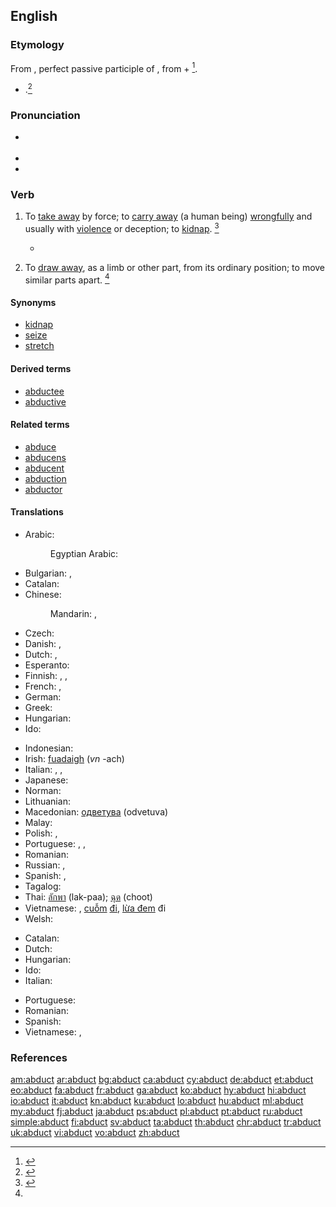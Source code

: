 ==English==

===Etymology===
{{PIE root|en|dewk}}
From {{etyl|la|en}} {{m|la|abductus|}}, perfect passive participle of {{m|la|abduco||to lead away}}, from {{m|la|ab||away}} + {{m|la|duco||to lead}}<ref>{{R:CDOE|page=2}}</ref>.
* {{sense|physiology}} {{back-form|abduction|lang=en}}.<ref>{{R:MW3 1976|page=3}}</ref>

===Pronunciation===
* {{a|US}} {{IPA|/æbˈdʌkt/|/æbˈdəkt/|lang=en}}
* {{audio|En-us-abduct.ogg|Audio (US)|lang=en}}
* {{rhymes|ʌkt|lang=en}}

===Verb===
{{en-verb}}

# {{label|en|transitive}} To [[take away]] by force; to [[carry away]] (a human being) [[wrongfully]] and usually with [[violence]] or deception; to [[kidnap]]. {{defdate|Early 17<sup>th</sup> century.}}<ref name=SOED>{{reference-book|last=|first= |authorlink= |coauthors= |editor=Thomas, Clayton L.|others= |title=Taber's Encyclopedic Medical Dictionary|origdate= |origyear=1940|origmonth= |url= |format= |accessdate= |accessyear= |accessmonth= |edition=5th|date= |year=1993|month= |publisher=F. A. Davis Company|location=Philadelphia, PA|language= |id= |doi= |isbn=0-8036-8313-8|lccn= |ol= |pages=1|chapter= |chapterurl= |quote=}}</ref>
#* {{quote-book
|year=1904
|author=Jules Verne
|title=The Master of the World
|chapter=16
|url=http://ebooks.adelaide.edu.au/v/verne/jules/v52mw/chapter16.html
|passage=That same night he had by force abducted the president and the secretary of the club, and had taken them, much against their will upon a voyage in the wonderful air-ship, the “Albatross,” which he had constructed.}}
# {{label|en|transitive|physiology}} To [[draw away]], as a limb or other part, from its ordinary position; to move similar parts apart. {{defdate|Early 17<sup>th</sup> century.}}<ref name=SOED/>

====Synonyms====
* [[kidnap]]
* [[seize]]
* [[stretch]]

====Derived terms====
* [[abductee]]
* [[abductive]]

====Related terms====
* [[abduce]]
* [[abducens]]
* [[abducent]]
* [[abduction]]
* [[abductor]]

====Translations====
{{trans-top|to take away}}
* Arabic: {{t|ar|يَخْطِفّ}}
*: Egyptian Arabic: {{t|arz|يخطف|tr=yexṭaff|sc=Arab}}
* Bulgarian: {{t+|bg|отвличам}}, {{t+|bg|похищавам}}
* Catalan: {{t+|ca|raptar}}
* Chinese:
*: Mandarin: {{t+|cmn|誘拐|sc=Hani}}, {{t+|cmn|诱拐|tr=yòuguǎi|sc=Hani}}
* Czech: {{t+|cs|unést}}
* Danish: {{t+|da|bortføre}}, {{t|da|kidnappe}}
* Dutch: {{t+|nl|ontvoeren}}, {{t+|nl|kidnappen}}
* Esperanto: {{t|eo|forrabi}}
* Finnish: {{t+|fi|siepata}}, {{t+|fi|ryöstää}}, {{t+|fi|abduktoida}}
* French: {{t+|fr|enlever}}, {{t+|fr|ravir}}
* German: {{t+|de|entführen}}
* Greek: {{t+|el|απάγω}}
* Hungarian: {{t+|hu|elrabol}}
* Ido: {{t+|io|raptar}}
{{trans-mid}}
* Indonesian: {{t+|id|menculik}}
* Irish: [[fuadaigh]] (''vn'' -ach)
* Italian: {{t+|it|sottrarre}}, {{t|it|sequestrare}}, {{t+|it|rapire}} {{gloss|people}}
* Japanese: {{t|ja|誘拐する|tr=yūkai suru}}
* Norman: {{t|nrf|enlever}}
* Lithuanian: {{t|lt|pagrobti}}
* Macedonian: [[одветува]] (odvetuva)
* Malay: {{t|ms|culik}}
* Polish: {{t|pl|uprowadzać|impf}}, {{t+|pl|uprowadzić|pf}}
* Portuguese: {{t+|pt|raptar}}, {{t+|pt|abduzir}}, {{t+|pt|sequestrar}}
* Romanian: {{t+|ro|răpi}}
* Russian: {{t+|ru|похища́ть|impf}}, {{t+|ru|похи́тить|pf}}
* Spanish: {{t+|es|raptar}}, {{t+|es|secuestrar}}
* Tagalog: {{t|tl|dukot}}
* Thai: [[ลักพา]] (lak-paa); [[ฉุด]] (choot)
* Vietnamese: {{t+|vi|bắt cóc}}, [[cuỗm]] [[đi]], [[lừa đem]] đi
* Welsh: {{t+|cy|cipio}}
{{trans-bottom}}

{{trans-top|to draw away from its ordinary position}}
* Catalan: {{t+|ca|abduir}}
* Dutch: {{t+|nl|abduceren}}
* Hungarian: {{t+|hu|elmozdít}}
* Ido: {{t+|io|abduktar}}
* Italian: {{t+|it|abdurre}}
{{trans-mid}}
* Portuguese: {{t+|pt|abduzir}}
* Romanian: {{t|ro|abduce}}
* Spanish: {{t+|es|abducir}}
* Vietnamese: {{t|vi|[[rẽ]] [[ra]]}}, {{t|vi|[[giạng]] ra}}
{{trans-bottom}}

===References===
<references/>

[[am:abduct]]
[[ar:abduct]]
[[bg:abduct]]
[[ca:abduct]]
[[cy:abduct]]
[[de:abduct]]
[[et:abduct]]
[[eo:abduct]]
[[fa:abduct]]
[[fr:abduct]]
[[ga:abduct]]
[[ko:abduct]]
[[hy:abduct]]
[[hi:abduct]]
[[io:abduct]]
[[it:abduct]]
[[kn:abduct]]
[[ku:abduct]]
[[lo:abduct]]
[[hu:abduct]]
[[ml:abduct]]
[[my:abduct]]
[[fj:abduct]]
[[ja:abduct]]
[[ps:abduct]]
[[pl:abduct]]
[[pt:abduct]]
[[ru:abduct]]
[[simple:abduct]]
[[fi:abduct]]
[[sv:abduct]]
[[ta:abduct]]
[[th:abduct]]
[[chr:abduct]]
[[tr:abduct]]
[[uk:abduct]]
[[vi:abduct]]
[[vo:abduct]]
[[zh:abduct]]